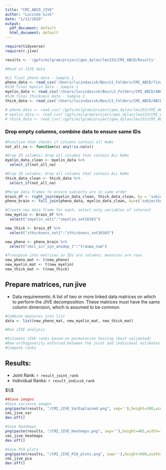 ```yaml
---
title: "CMI_ABCD_JIVE"
author: "Lucinda Sisk"
date: "1/12/2020"
output:
  pdf_document: default
  html_document: default
---
```


```r

require(tidyverse)
require(r.jive)

results <- '/gpfs/milgram/project/gee_dylan/lms233/CMI_ABCD/Results'

#Read in JIVE data

#LS final pheno data - Sample 1
pheno_data <- read_csv('/Users/lucindasisk/Box/LS_Folders/CMI_ABCD/final_pheno_sample1_LS_1.15.19.csv', col_names = TRUE)
#SJH final myelin data - Sample 1
myelin_data <- read_csv('/Users/lucindasisk/Box/LS_Folders/CMI_ABCD/ABCD_Metrics/CMI_ABCD_Sample1_myelin.csv', col_names = TRUE)
#SJH final thickness data - Sample 1
thick_data <- read_csv('/Users/lucindasisk/Box/LS_Folders/CMI_ABCD/ABCD_Metrics/CMI_ABCD_Sample1_thickness.csv', col_names=TRUE)

# pheno_data <- read_csv('/gpfs/milgram/project/gee_dylan/lms233/CMI_ABCD/final_pheno_sample1_LS_1.15.19.csv', col_names = TRUE)
# myelin_data <- read_csv('/gpfs/milgram/project/gee_dylan/lms233/CMI_ABCD/CMI_ABCD_Sample1_myelin.csv', col_names = TRUE)
# thick_data <- read_csv('/gpfs/milgram/project/gee_dylan/lms233/CMI_ABCD/CMI_ABCD_Sample1_thickness.csv', col_names=TRUE)

```

### Drop empty columns, combine data to ensure same IDs

```r
#Function that checks if columns contain all NaNs
not_all_na <- function(x) any(!is.na(x))

#Drop ID columns; drop all columns that contain ALL NaNs
myelin_data_clean <- myelin_data %>%
  select_if(not_all_na) 

#Drop ID columns; drop all columns that contain ALL NaNs
thick_data_clean <- thick_data %>%
  select_if(not_all_na) 

#Merge data frames to ensure subjects are in same order
brain_df <- right_join(myelin_data_clean, thick_data_clean, by = 'subid')
pheno_brain <- full_join(pheno_data, myelin_data_clean, by=c('subjectkey'='subid'))

#Create new data frame for each, select only variables of interest
new_myelin <- brain_df %>% 
  select("zmyelin_set1":"zmyelin_set16383")

new_thick <- brain_df %>% 
  select("zthickness_set1":"zthickness_set16383")

new_pheno <- pheno_brain %>% 
  select("cbcl_scr_syn_anxdep_t":"trauma_num")

#Transpose into matrices so IDs are columns; measures are rows
new_pheno_mat <- t(new_pheno) 
new_myelin_mat <- t(new_myelin)
new_thick_mat <- t(new_thick)
```

## Prepare matrices, run jive

* Data requirements: A list of two or more linked data matrices on which to perform the JIVE decomposition. These matrices must have the same column dimension, which is assumed to be common.
```r

#Combine measures into list
data <- list(new_pheno_mat, new_myelin_mat, new_thick_mat)

```

```r
#Run JIVE analysis

#Estimate JIVE ranks based on permutation testing (best validated)
#Row-orthogonality enforced between the joint and individual estimates and also between each individual estimate.
#Compute ranks

```

## Results:
* Joint Rank: `r result_joint_rank`
* Individual Ranks: `r result_individ_rank`


$\\$


```r
##Save images
#Save variance images
png(paste(results, "/CMI_JIVE_VarExplained.png", sep=''),height=300,width=450)
cmi_jive_var
dev.off()

#Save heatmaps
png(paste(results, "/CMI_JIVE_Heatmaps.png", sep=''),height=465,width=705)
cmi_jive_heatmaps
dev.off()

#Save PCA plots
png(paste(results, "/CMI_JIVE_PCA_plots.png", sep=''),height=600,width=600)
cmi_jive_pca
dev.off()
```




